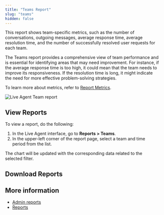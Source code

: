 ```yaml
---
title: "Teams Report"
slug: "teams"
hidden: false
---
```



This report shows team-specific metrics, such as the number of conversations, outgoing messages,
average response time, average resolution time, and the number of successfully resolved user requests for each team.

The Teams report provides a comprehensive view of team performance and is essential for identifying areas that may need improvement. For instance, if the average response time is too high, it could mean that the team needs to improve its responsiveness. If the resolution time is long, it might indicate the need for more effective problem-solving strategies.

To learn more about metrics, refer to [Report Metrics](/live-agent/reports/admin/overview#report-metrics).

<Frame>
    <img src="/_assets/live-agent/LA_Team_report.png" style={{ width: 'auto' }} alt="Live Agent Team report" />
</Frame>

## View Reports

To view a report, do the following:

1. In the Live Agent interface, go to **Reports > Teams**.
2. In the upper-left corner of the report page, select a team and time period from the list.

The chart will be updated with the corresponding data related to the selected filter.

## Download Reports

<LiveAgentDownloadReport/>

## More information

- [Admin reports](/live-agent/reports/admin/overview)
- [Reports](/live-agent/reports/overview)